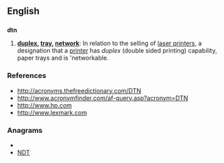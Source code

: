 ==English==

==={{initialism}}===
'''dtn''' 

# '''[[duplex]], [[tray]], [[network]]''': In relation to the selling of [[laser printers]], a designation that a [[printer]] has ''duplex'' (double sided printing) capability,  paper trays and is 'networkable.

===References===

* http://acronyms.thefreedictionary.com/DTN
* http://www.acronymfinder.com/af-query.asp?acronym=DTN
* http://www.hp.com
* http://www.lexmark.com

===Anagrams===
* {{alphagram|dnt}}
* [[NDT#English|NDT]]